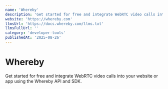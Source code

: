 ```yaml
---
name: 'Whereby'
description: 'Get started for free and integrate WebRTC video calls into your website or app using the Whereby API and SDK.'
website: 'https://whereby.com'
llmsUrl: 'https://docs.whereby.com/llms.txt'
llmsFullUrl: ''
category: 'developer-tools'
publishedAt: '2025-08-26'
---
```


# Whereby

Get started for free and integrate WebRTC video calls into your website or app using the Whereby API and SDK.
